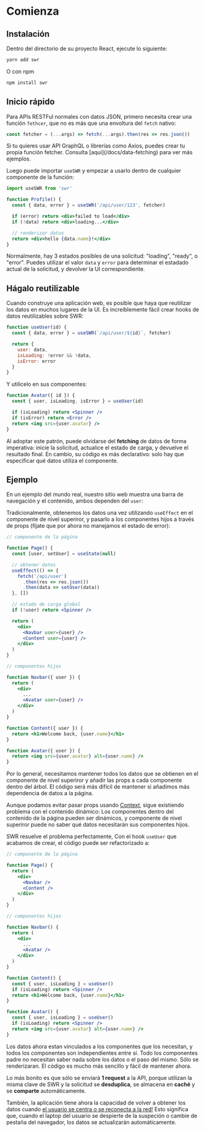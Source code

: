 
# Comienza

## Instalación

Dentro del directorio de su proyecto React, ejecute lo siguiente:

```bash
yarn add swr
```

O con npm

```bash
npm install swr
```

## Inicio rápido

Para APIs RESTFul normales con datos JSON, primero necesita crear una función
`fethcer`, que no es más que una envoltura del `fetch` nativo:

```jsx
const fetcher = (...args) => fetch(...args).then(res => res.json())
```

<Callout>
  Si tu quieres usar API GraphQL o librerías como Axios, puedes crear tu propia
  función fetcher. Consulta [aqui](/docs/data-fetching) para ver más ejemplos.
</Callout>

Luego puede importar `useSWR` y empezar a usarlo dentro de cualquier componente
de la función:

```jsx
import useSWR from 'swr'

function Profile() {
  const { data, error } = useSWR('/api/user/123', fetcher)

  if (error) return <div>failed to load</div>
  if (!data) return <div>loading...</div>

  // renderizar datos
  return <div>hello {data.name}!</div>
}
```

Normalmente, hay 3 estados posibles de una solicitud: "loading", "ready", o
"error". Puedes utilizar el valor `data` y `error` para determinar el estadado
actual de la solicitud, y devolver la UI correspondiente.

## Hágalo reutilizable

Cuando construye una aplicación web, es posible que haya que reutilizar los
datos en muchos lugares de la UI. Es increíblemente fácil crear hooks de datos
reutilizables sobre SWR:

```jsx
function useUser(id) {
  const { data, error } = useSWR(`/api/user/${id}`, fetcher)

  return {
    user: data,
    isLoading: !error && !data,
    isError: error
  }
}
```

Y utilícelo en sus componentes:

```jsx
function Avatar({ id }) {
  const { user, isLoading, isError } = useUser(id)

  if (isLoading) return <Spinner />
  if (isError) return <Error />
  return <img src={user.avatar} />
}
```

Al adoptar este patrón, puede olvidarse del **fetching** de datos de forma
imperativa: inicie la solicitud, actualice el estado de carga, y devuelve el
resultado final. En cambio, su código es más declarativo: solo hay que
especificar qué datos utiliza el componente.

## Ejemplo

En un ejemplo del mundo real, nuestro sitio web muestra una barra de navegación
y el contenido, ambos dependen del `user`:


<div className="mt-8">
  <Welcome />
</div>

Tradicionalmente, obtenemos los datos una vez utilizando `useEffect` en el
componente de nivel superiror, y pasarlo a los componentes hijos a través de
props (fíjate que por ahora no manejamos el estado de error):

```jsx {7-11,17,18,27}
// componente de la página

function Page() {
  const [user, setUser] = useState(null)

  // obtener datos
  useEffect(() => {
    fetch('/api/user')
      .then(res => res.json())
      .then(data => setUser(data))
  }, [])

  // estado de carga global
  if (!user) return <Spinner />

  return (
    <div>
      <Navbar user={user} />
      <Content user={user} />
    </div>
  )
}

// componentes hijos

function Navbar({ user }) {
  return (
    <div>
      ...
      <Avatar user={user} />
    </div>
  )
}

function Content({ user }) {
  return <h1>Welcome back, {user.name}</h1>
}

function Avatar({ user }) {
  return <img src={user.avatar} alt={user.name} />
}
```

Por lo general, necesitamos mantener todos los datos que se obtienen en el
componente de nivel superiror y añadir las props a cada componente dentro del
árbol. El código será más difícil de mantener si añadimos más dependencia de
datos a la página.

Aunque podamos evitar pasar props usando
[Context](https://reactjs.org/docs/context.html), sigue existiendo problema con
el contenido dinámico: Los componentes dentro del contenido de la página pueden
ser dinámicos, y componente de nivel superiror puede no saber qué datos
necesitarán sus componentes hijos.

SWR resuelve el problema perfectamente, Con el hook `useUser` que acabamos de
crear, el código puede ser refactorizado a:

```jsx {20,26}
// componente de la página

function Page() {
  return (
    <div>
      <Navbar />
      <Content />
    </div>
  )
}

// componentes hijos

function Navbar() {
  return (
    <div>
      ...
      <Avatar />
    </div>
  )
}

function Content() {
  const { user, isLoading } = useUser()
  if (isLoading) return <Spinner />
  return <h1>Welcome back, {user.name}</h1>
}

function Avatar() {
  const { user, isLoading } = useUser()
  if (isLoading) return <Spinner />
  return <img src={user.avatar} alt={user.name} />
}
```

Los datos ahora estan vinculados a los componentes que los necesitan, y todos
los componentes son independientes entre sí. Todo los componentes padre no
necesitan saber nada sobre los datos o el paso del mismo. Sólo se renderizaran.
El código es mucho más sencillo y fácil de mantener ahora.

Lo más bonito es que sólo se enviará **1 request** a la API, porque utilizan la
misma clave de SWR y la solicitud se **desduplica**, se almacena en **caché** y
se **comparte** automáticamente.

También, la aplicación tiene ahora la capacidad de volver a obtener los datos
cuando [el usuario se centra o se reconecta a la red!](/docs/revalidation) Esto
significa que, cuando el laptop del usuario se despierte de la suspeción o
cambie de pestaña del navegador, los datos se actualizarán automáticamente.

